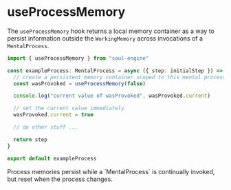 # useProcessMemory

The `useProcessMemory` hook returns a local memory container as a way to persist information outside the `WorkingMemory` across invocations of a `MentalProcess`.

```typescript filename="exampleProcess.ts" {1,5-10}
import { useProcessMemory } from "soul-engine"

const exampleProcess: MentalProcess = async ({ step: initialStep }) => {
  // create a persistent memory container scoped to this mental process
  const wasProvoked = useProcessMemory(false)

  console.log("current value of wasProvoked", wasProvoked.current)

  // set the current value immediately
  wasProvoked.current = true

  // do other stuff ...

  return step
}

export default exampleProcess
```

 
<Callout type="info" emoji="ℹ️">
Process memories persist while a `MentalProcess` is continually invoked, but reset when the process changes.
</Callout>